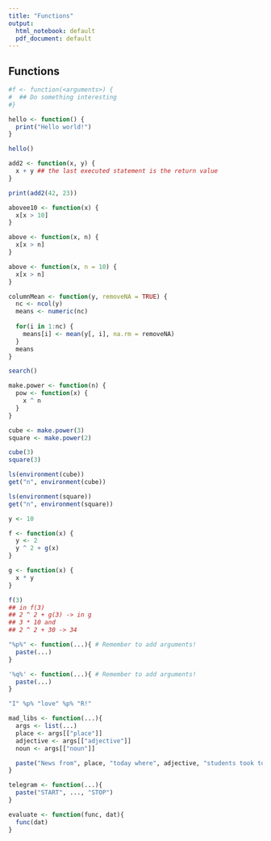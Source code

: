 ```yaml
---
title: "Functions"
output:
  html_notebook: default
  pdf_document: default
---
```


## Functions

```r
#f <- function(<arguments>) {
#  ## Do something interesting
#}
```

```r
hello <- function() {
  print("Hello world!")
}

hello()
```

```r
add2 <- function(x, y) {
  x + y ## the last executed statement is the return value
}

print(add2(42, 23))
```

```r
abovee10 <- function(x) {
  x[x > 10]
}
```

```r
above <- function(x, n) {
  x[x > n]
}
```

```r
above <- function(x, n = 10) {
  x[x > n]
}
```

```r
columnMean <- function(y, removeNA = TRUE) {
  nc <- ncol(y)
  means <- numeric(nc)
  
  for(i in 1:nc) {
    means[i] <- mean(y[, i], na.rm = removeNA)
  }
  means
}
```

```r
search()
```

```r
make.power <- function(n) {
  pow <- function(x) {
    x ^ n
  }
}

cube <- make.power(3)
square <- make.power(2)

cube(3)
square(3)
```

```r
ls(environment(cube))
get("n", environment(cube))
```

```r
ls(environment(square))
get("n", environment(square))
```

```r
y <- 10

f <- function(x) {
  y <- 2
  y ^ 2 + g(x)
}

g <- function(x) {
  x * y
}
```

```r
f(3)
## in f(3)
## 2 ^ 2 + g(3) -> in g
## 3 * 10 and
## 2 ^ 2 + 30 -> 34
```

```r
"%p%" <- function(...){ # Remember to add arguments!
  paste(...)
}

'%q%' <- function(...){ # Remember to add arguments!
  paste(...)
}

"I" %p% "love" %p% "R!"
```

```r
mad_libs <- function(...){
  args <- list(...)
  place <- args[["place"]]
  adjective <- args[["adjective"]]
  noun <- args[["noun"]]

  paste("News from", place, "today where", adjective, "students took to the streets in protest of the new", noun, "being installed on campus.")
}
```

```r
telegram <- function(...){
  paste("START", ..., "STOP") 
}
```

```r
evaluate <- function(func, dat){
  func(dat)
}

```

